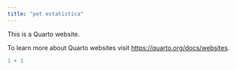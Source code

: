---
title: "pet estatistica"
---

This is a Quarto website.

To learn more about Quarto websites visit <https://quarto.org/docs/websites>.

```{r}
1 + 1
```
